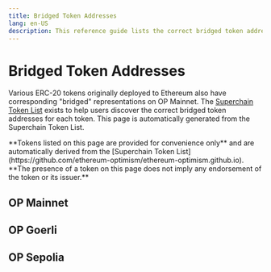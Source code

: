 ```yaml
---
title: Bridged Token Addresses
lang: en-US
description: This reference guide lists the correct bridged token addresses for each token.
---
```



# Bridged Token Addresses

Various ERC-20 tokens originally deployed to Ethereum also have corresponding "bridged" representations on OP Mainnet.
The [Superchain Token List](https://github.com/ethereum-optimism/ethereum-optimism.github.io) exists to help users discover the correct bridged token addresses for each token.
This page is automatically generated from the Superchain Token List.

<Callout>
  **Tokens listed on this page are provided for convenience only** and are automatically derived from the [Superchain Token List](https://github.com/ethereum-optimism/ethereum-optimism.github.io).
  **The presence of a token on this page does not imply any endorsement of the token or its issuer.**
</Callout>

## OP Mainnet

<TokenListTable l1="1" l2="10" />

## OP Goerli

<TokenListTable l1="5" l2="420" />

## OP Sepolia

<TokenListTable l1="11155111" l2="11155420" />
